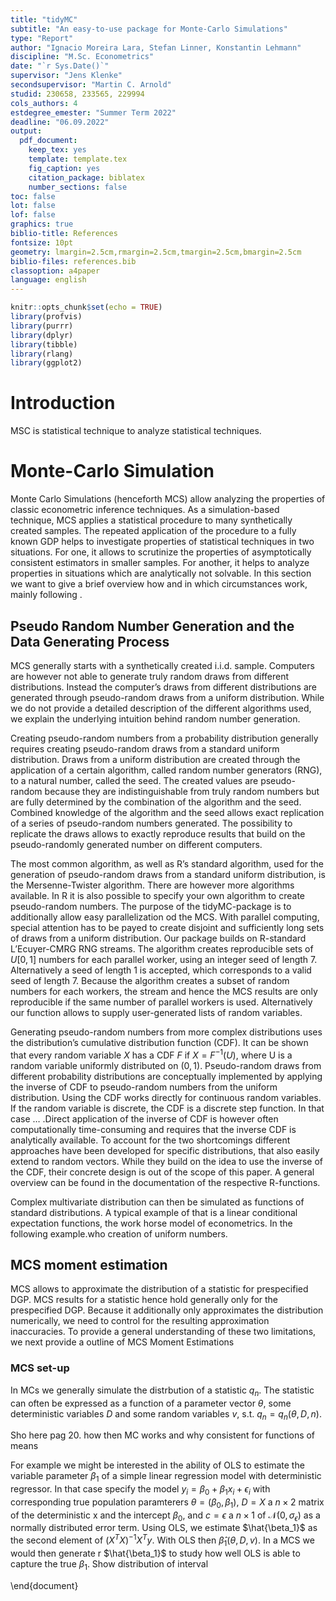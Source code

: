 ```yaml
---
title: "tidyMC"
subtitle: "An easy-to-use package for Monte-Carlo Simulations"
type: "Report"
author: "Ignacio Moreira Lara, Stefan Linner, Konstantin Lehmann"
discipline: "M.Sc. Econometrics"
date: "`r Sys.Date()`"
supervisor: "Jens Klenke"
secondsupervisor: "Martin C. Arnold"
studid: 230658, 233565, 229994
cols_authors: 4
estdegree_emester: "Summer Term 2022"
deadline: "06.09.2022"
output:
  pdf_document:
    keep_tex: yes
    template: template.tex
    fig_caption: yes
    citation_package: biblatex
    number_sections: false
toc: false
lot: false
lof: false
graphics: true
biblio-title: References
fontsize: 10pt
geometry: lmargin=2.5cm,rmargin=2.5cm,tmargin=2.5cm,bmargin=2.5cm
biblio-files: references.bib
classoption: a4paper
language: english
---
```


```r
knitr::opts_chunk$set(echo = TRUE)
library(profvis)
library(purrr)
library(dplyr)
library(tibble)
library(rlang)
library(ggplot2)
```

# Introduction
MSC is statistical technique to analyze statistical techniques. 


# Monte-Carlo Simulation
Monte Carlo Simulations (henceforth MCS) allow analyzing the properties of classic econometric inference techniques. As a simulation-based technique, MCS applies a statistical procedure to many synthetically created samples. The repeated application of the procedure to a fully known GDP helps to investigate properties of statistical techniques in two situations. For one, it allows to scrutinize the properties of asymptotically consistent estimators in smaller samples. For another, it helps to analyze properties in situations which are analytically not solvable. In this section we want to give a brief overview how and in which circumstances work, mainly following \citep{kiviet_monte_2011}. 


## Pseudo Random Number Generation and the Data Generating Process
MCS generally starts with a synthetically created i.i.d. sample. Computers are however not able to generate truly random draws from different distributions. Instead the computer's draws from different distributions are generated through pseudo-random draws from a uniform distribution. While we do not provide a detailed description of the different algorithms used, we explain the underlying intuition behind random number generation. 

Creating pseudo-random numbers from a probability distribution generally requires creating pseudo-random draws from a standard uniform distribution. Draws from a uniform distribution are created through the application of a certain algorithm, called random number generators (RNG), to a natural number, called the seed. The created values are pseudo-random because they are indistinguishable from truly random numbers but are fully determined by the combination of the algorithm and the seed. Combined knowledge of the algorithm and the seed allows exact replication of a series of pseudo-random numbers generated. The possibility to replicate the draws allows to exactly reproduce results that build on the pseudo-randomly generated number on different computers. 

The most common algorithm, as well as R's standard algorithm, used for the generation of pseudo-random draws from a standard uniform distribution, is the Mersenne-Twister algorithm. There are however more algorithms available. In R it is also possible to specify your own algorithm to create pseudo-random numbers.  The purpose of the tidyMC-package is to additionally allow easy parallelization od the MCS. With parallel computing, special attention has to be payed to create disjoint and sufficiently long sets of draws from a uniform distribution. Our package builds on R-standard L’Ecuyer-CMRG RNG streams. The algorithm creates reproducible sets of $U[0,1]$ numbers for each parallel worker, using an integer seed of length 7. Alternatively a seed of length 1 is accepted, which corresponds to a valid seed of length 7. Because the algorithm creates a subset of random numbers for each workers, the stream and hence the MCS results are only reproducible if the same number of parallel workers is used. Alternatively our function allows to supply user-generated lists of random variables. 

Generating pseudo-random numbers from more complex distributions uses the distribution's cumulative distribution function (CDF). It can be shown that every random variable $X$ has a CDF $F$ if $X = F^{-1}(U)$, where U is a random variable uniformly distributed on $(0,1)$. Pseudo-random draws from different probability distributions are conceptually implemented by applying the inverse of CDF to pseudo-random numbers from the uniform distribution. Using the CDF works directly for continuous random variables. If the random variable is discrete, the CDF is a discrete step function. In that case ... .Direct application of the inverse of CDF is however often computationally time-consuming and requires that the inverse CDF is analytically available. To account for the two shortcomings different approaches have been developed for specific distributions, that also easily extend to random vectors. While they build on the idea to use the inverse of the CDF, their concrete design is out of the scope of this paper. A general overview can be found in the documentation of the respective R-functions. 

Complex multivariate distribution can then be simulated as functions of standard distributions. A typical example of that is a linear conditional expectation functions, the work horse model of econometrics. In the following example.who creation of uniform numbers. 

## MCS moment estimation
MCS allows to approximate the distribution of a statistic for prespecified DGP. MCS results for a statistic hence hold generally only for the prespecified DGP. Because it additionally only approximates the distribution numerically, we need to control for the resulting approximation inaccuracies.  To provide a general understanding of these two limitations, we next provide a outline of MCS Moment Estimations 

### MCS set-up

In MCs we generally simulate the distrbution of a statistic $q_n$. The statistic can often be expressed as a function of a parameter vector $\theta$, some deterministic variables $D$ and some random variables $v$, s.t. $q_n = q_n(\theta,D,n)$. 

Sho here pag 20. how then MC works and why consistent for functions of means



For example we might be interested in the ability of OLS to estimate the variable parameter $\beta_1$ of a simple linear regression model with deterministic regressor.
In that case specify the model $y_i = \beta_0 + \beta_1 x_i + \epsilon_i$ with corresponding true population paramterers $\theta  = (\beta_0, \beta_1)$, $D = X$ a $n \times 2$ matrix of the deterministic x and the intercept $\beta_0$, and $c = \epsilon$ a $n \times 1$ of $\mathcal{N}(0, \sigma_\epsilon)$ as a normally distributed error term. Using OLS, we estimate $\hat{\beta_1}$ as the second element of $(X^TX)^{-1}X^Ty$. With OLS then $\hat{\beta}_1(\theta, D, v)$. In a MCS we would then generate r $\hat{\beta_1}$ to study how well OLS is able to capture the true $\beta_1$. 
Show distribution of interval 


\end{document}

